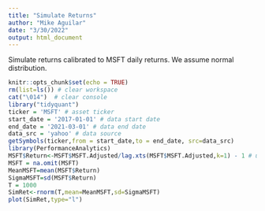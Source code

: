 ```yaml
---
title: "Simulate Returns"
author: "Mike Aguilar"
date: "3/30/2022"
output: html_document
---
```


<!-- ### Simulate Returns -->

Simulate returns calibrated to MSFT daily returns. We assume normal distribution. 
```r
knitr::opts_chunk$set(echo = TRUE)
rm(list=ls()) # clear workspace
cat("\014")  # clear console
library("tidyquant") 
ticker = 'MSFT' # asset ticker
start_date = '2017-01-01' # data start date
end_date = '2021-03-01' # data end date
data_src = 'yahoo' # data source
getSymbols(ticker,from = start_date,to = end_date, src=data_src)
library(PerformanceAnalytics)
MSFT$Return<-MSFT$MSFT.Adjusted/lag.xts(MSFT$MSFT.Adjusted,k=1) - 1 # use lag.xts to obtain the lag for xts data
MSFT = na.omit(MSFT)
MeanMSFT=mean(MSFT$Return)
SigmaMSFT=sd(MSFT$Return)
T = 1000
SimRet<-rnorm(T,mean=MeanMSFT,sd=SigmaMSFT)
plot(SimRet,type="l")

```

